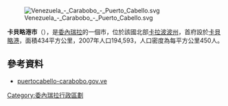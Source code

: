 [[Image:Venezuela_-_Carabobo_-_Puerto_Cabello.svg|right]]

'''卡貝略港市'''（{{lang-es|Municipio Puerto Cabello}}），是[[委內瑞拉|委內瑞拉]]的一個市，位於該國北部[[卡拉波波州|卡拉波波州]]，首府設於[[卡貝略港|卡貝略港]]，面積434平方公里，2007年人口194,593，人口密度為每平方公里450人。

==參考資料==
*[http://puertocabello-carabobo.gov.ve/ puertocabello-carabobo.gov.ve]{{dead link|date=2017年11月 |bot=InternetArchiveBot |fix-attempted=yes }} {{es icon}}

{{coord|10.4667|N|68.0000|W|source:wikidata-and-enwiki-cat-tree_region:VE|display=title}}

{{Venezuela-geo-stub}}
[[Category:委內瑞拉行政區劃|Category:委內瑞拉行政區劃]]